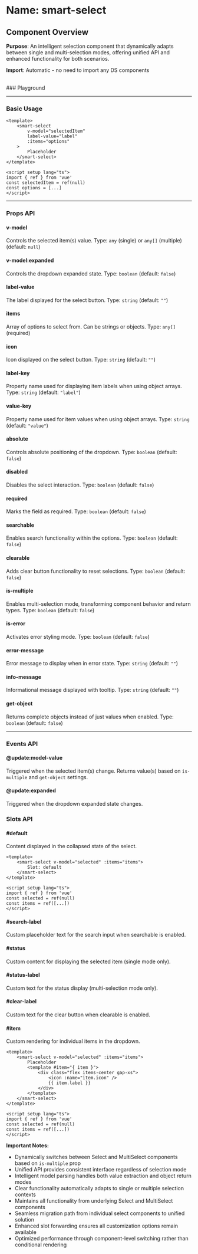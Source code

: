 
<Meta of={SmartSelect} />

# Name: smart-select
## Component Overview

**Purpose**: An intelligent selection component that dynamically adapts between single and multi-selection modes, offering unified API and enhanced functionality for both scenarios.

**Import**: Automatic - no need to import any DS components

<br />
### Playground

<Canvas of={SmartSelect.Primary} />
<Controls />

---

### Basic Usage

```vue
<template>
    <smart-select 
        v-model="selectedItem"
        label-value="label"
        :items="options"
    >
        Placeholder
    </smart-select>
</template>

<script setup lang="ts">
import { ref } from 'vue'
const selectedItem = ref(null)
const options = [...]
</script>
```

<Canvas sourceState="none" of={SmartSelect.Primary} />

---

### Props API

#### v-model
Controls the selected item(s) value. Type: `any` (single) or `any[]` (multiple) (default: `null`)

#### v-model:expanded
Controls the dropdown expanded state. Type: `boolean` (default: `false`)

#### label-value
The label displayed for the select button. Type: `string` (default: `""`)

#### items
Array of options to select from. Can be strings or objects. Type: `any[]` (required)

#### icon
Icon displayed on the select button. Type: `string` (default: `""`)

#### label-key
Property name used for displaying item labels when using object arrays. Type: `string` (default: `"label"`)

#### value-key
Property name used for item values when using object arrays. Type: `string` (default: `"value"`)

#### absolute
Controls absolute positioning of the dropdown. Type: `boolean` (default: `false`)

<Canvas sourceState="none" of={SmartSelect.Absolute} />

#### disabled
Disables the select interaction. Type: `boolean` (default: `false`)

<Canvas sourceState="none" of={SmartSelect.Disabled} />

#### required
Marks the field as required. Type: `boolean` (default: `false`)

<Canvas sourceState="none" of={SmartSelect.Required} />

#### searchable
Enables search functionality within the options. Type: `boolean` (default: `false`)

<Canvas sourceState="none" of={SmartSelect.Searchable} />

#### clearable
Adds clear button functionality to reset selections. Type: `boolean` (default: `false`)

<Canvas sourceState="none" of={SmartSelect.Clearable} />

#### is-multiple
Enables multi-selection mode, transforming component behavior and return types. Type: `boolean` (default: `false`)

<Canvas sourceState="none" of={SmartSelect.IsMultiple} />

#### is-error
Activates error styling mode. Type: `boolean` (default: `false`)

<Canvas sourceState="none" of={SmartSelect.IsError} />

#### error-message
Error message to display when in error state. Type: `string` (default: `""`)

#### info-message
Informational message displayed with tooltip. Type: `string` (default: `""`)

<Canvas sourceState="none" of={SmartSelect.InfoMessage} />

#### get-object
Returns complete objects instead of just values when enabled. Type: `boolean` (default: `false`)

---

### Events API

#### @update:model-value
Triggered when the selected item(s) change. Returns value(s) based on `is-multiple` and `get-object` settings.

#### @update:expanded
Triggered when the dropdown expanded state changes.

### Slots API

#### #default
Content displayed in the collapsed state of the select.

```vue
<template>
    <smart-select v-model="selected" :items="items">
        Slot: default
    </smart-select>
</template>

<script setup lang="ts">
import { ref } from 'vue'
const selected = ref(null)
const items = ref([...])
</script>
```

#### #search-label
Custom placeholder text for the search input when searchable is enabled.

#### #status
Custom content for displaying the selected item (single mode only).

#### #status-label
Custom text for the status display (multi-selection mode only).

#### #clear-label
Custom text for the clear button when clearable is enabled.

#### #item
Custom rendering for individual items in the dropdown.

```vue
<template>
    <smart-select v-model="selected" :items="items">
        Placeholder
        <template #item="{ item }">
            <div class="flex items-center gap-xs">
                <icon :name="item.icon" />
                {{ item.label }}
            </div>
        </template>
    </smart-select>
</template>

<script setup lang="ts">
import { ref } from 'vue'
const selected = ref(null)
const items = ref([...])
</script>
```

<Canvas sourceState="none" of={SmartSelect.CustomItem} />

**Important Notes:**
- Dynamically switches between Select and MultiSelect components based on `is-multiple` prop
- Unified API provides consistent interface regardless of selection mode
- Intelligent model parsing handles both value extraction and object return modes
- Clear functionality automatically adapts to single or multiple selection contexts
- Maintains all functionality from underlying Select and MultiSelect components
- Seamless migration path from individual select components to unified solution
- Enhanced slot forwarding ensures all customization options remain available
- Optimized performance through component-level switching rather than conditional rendering